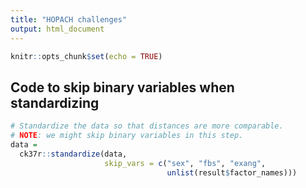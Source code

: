 ```yaml
---
title: "HOPACH challenges"
output: html_document
---
```


```r
knitr::opts_chunk$set(echo = TRUE)
```

## Code to skip binary variables when standardizing

```r
# Standardize the data so that distances are more comparable.
# NOTE: we might skip binary variables in this step.
data =
  ck37r::standardize(data,
                     skip_vars = c("sex", "fbs", "exang",
                                   unlist(result$factor_names)))
```
